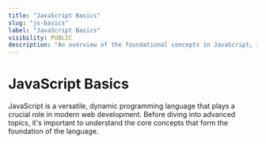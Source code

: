 ```yaml
---
title: "JavaScript Basics"
slug: "js-basics"
label: "JavaScript Basics"
visibility: PUBLIC
description: "An overview of the foundational concepts in JavaScript, including syntax, basic operations, and the structure of the language."
---
```


# JavaScript Basics

JavaScript is a versatile, dynamic programming language that plays a crucial role in modern web development. Before diving into advanced topics, it's important to understand the core concepts that form the foundation of the language.